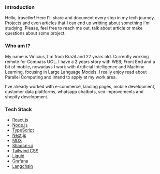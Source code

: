 
### Introduction
Hello, traveller! Here I'll share and document every step in my tech journey. Projects and even articles that I can end up writting about something I'm studying. Please, feel free to reach me out, talk about article or make questions about some project.  

### Who am I?
My name is Vinícius, I'm from Brazil and 22 years old. Currently working remote for Compass UOL. I have a 2 years story with WEB, Front End and a bit of mobile, nowadays I work with Artificial Intelligence and Machine Learning, focusing in Large Language Models. I really enjoy read about Parallel Computing and intend to apply at my work area.

I've already worked with e-commerce, landing pages, mobile development, customer data plattforms, whatsapp chatbots, seo improvements and shopify development.

### Tech Stack
- [React.js](https://react.dev/)
- [Node.js](https://nodejs.org/pt)
- [TypeScript](https://www.typescriptlang.org/)
- [Next.js](https://nextjs.org/)
- [MDX](https://mdxjs.com/)
- [Shadcn-ui](https://ui.shadcn.com/)
- [Tailwind CSS](https://tailwindcss.com/)
- [Liquid](https://shopify.dev/docs/api/liquid)
- [Grafana](https://grafana.com/docs/grafana/latest/)
- [Langchain](https://www.langchain.com/)